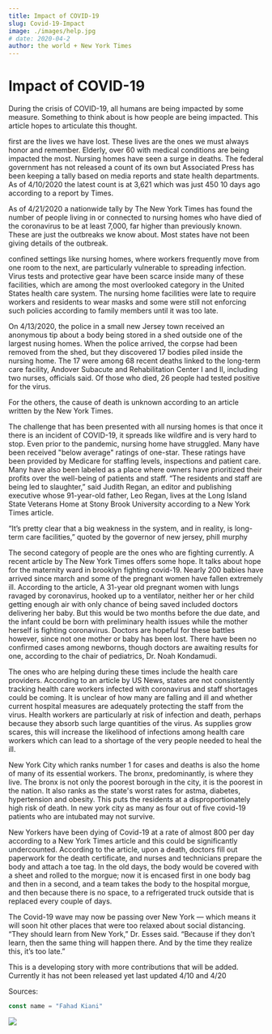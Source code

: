 ```yaml
---
title: Impact of COVID-19 
slug: Covid-19-Impact
image: ./images/help.jpg
# date: 2020-04-2
author: the world + New York Times
---
```



<h1>Impact of COVID-19 </h1>

During the crisis of COVID-19, all humans are being impacted by some measure. Something to think about is how people are being impacted. This article hopes to articulate this thought.

first are the lives we have lost. These lives are the ones we must always honor and remember. Elderly, over 60 with medical conditions are being impacted the most. Nursing homes have seen a surge in deaths. The federal government has not released a count of its own but Associated Press has been keeping a tally based on media reports and state health departments. As of 4/10/2020 the latest count is at 3,621 which was just 450 10 days ago according to a report by Times.  

As of 4/21/2020 a nationwide tally by The New York Times has found the number of people living in or connected to nursing homes who have died of the coronavirus to be at least 7,000, far higher than previously known. These are just the outbreaks we know about. Most states have not been giving details of the outbreak. 

confined settings like nursing homes, where workers frequently move from one room to the next, are particularly vulnerable to spreading infection. Virus tests and protective gear have been scarce inside many of these facilities, which are among the most overlooked category in the United States health care system. The nursing home facilities were late to require workers and residents to wear masks and some were still not enforcing such policies according to family members until it was too late.

On 4/13/2020, the police in a small new Jersey town received an anonymous tip about a body being stored in a shed outside one of the largest nusing homes. When the police arrived, the corpse had been removed from the shed, but they discovered 17 bodies piled inside the nursing home. The 17 were among 68 recent deaths linked to the long-term care facility, Andover Subacute and Rehabilitation Center I and II, including two nurses, officials said. Of those who died, 26 people had tested positive for the virus.

For the others, the cause of death is unknown according to an article written by the New York Times. 

The challenge that has been presented with all nursing homes is that once it there is an incident of COVID-19, it spreads like wildfire and is very hard to stop. Even prior to the pandemic, nursing home have struggled. Many have been received "below average" ratings of one-star. These ratings have been provided by Medicare for staffing levels, inspections and patient care. Many have also been labeled as a place where owners have prioritized their profits over the well-being of patients and staff. “The residents and staff are being led to slaughter,” said Judith Regan, an editor and publishing executive whose 91-year-old father, Leo Regan, lives at 
the Long Island State Veterans Home at Stony Brook University according to a New York Times article. 

“It’s pretty clear that a big weakness in the system, and in reality, is long-term care facilities,” quoted by the governor of new jersey, phill murphy

 The second category of people are the ones who are fighting currently. A recent article by The New York Times offers some hope. It talks about hope for the maternity ward in brooklyn fighting covid-19. Nearly 200 babies have arrived since march and some of the pregnant women have fallen extremely ill. According to the article, A 31-year old pregnant women with lungs ravaged by coronavirus, hooked up to a ventilator, neither her or her child getting enough air with only chance of being saved included doctors delivering her baby. But this would be two months before the due date, and the infant could be born with preliminary health issues while the mother herself is fighting coronavirus. Doctors are hopeful for these battles however, since not one mother or baby has been lost. There have been no confirmed cases among newborns, though doctors are awaiting results for one, according to the chair of pediatrics, Dr. Noah Kondamudi.

The ones who are helping during these times include the health care providers. According to an article by US News, states are not consistently tracking health care workers infected with coronavirus and staff shortages could be coming. It is unclear of how many are falling and ill and whether current hospital measures are adequately protecting the staff from the virus. Health workers are particularly at risk of infection and death, perhaps because they absorb such large quantities of the virus. As supplies grow scares, this will increase the likelihood of infections among health care workers which can lead to a shortage of the very people needed to heal the ill. 

New York City which ranks number 1 for cases and deaths is also the home of many of its essential workers. The bronx, predominantly, is where they live. The bronx is not only the poorest borough in the city, it is the poorest in the nation. It also ranks as the state's worst rates for astma, diabetes, hypertension and obesity. This puts the residents at a disproportionately high risk of death. In new york city as many as four out of five covid-19 patients who are intubated may not survive.    

New Yorkers have been dying of Covid-19 at a rate of almost 800 per day according to a New York Times article and this could be significantly undercounted. According to the article, upon a death, doctors fill out paperwork for the death certificate, and nurses and technicians prepare the body and attach a toe tag. In the old days, the body would be covered with a sheet and rolled to the morgue; now it is encased first in one body bag and then in a second, and a team takes the body to the hospital morgue, and then because there is no space, to a refrigerated truck outside that is replaced every couple of days.

The Covid-19 wave may now be passing over New York — which means it will soon hit other places that were too relaxed about social distancing. “They should learn from New York,” Dr. Esses said. “Because if they don’t learn, then the same thing will happen there. And by the time they realize this, it’s too late.”

This is a developing story with more contributions that will be added. Currently it has not been released yet
last updated 4/10 and 4/20

Sources:


 

<div className="code"> 
</div>


<!-- `<h1>heading one</h1>` -->


<div className="code">

```javascript
const name = "Fahad Kiani"
```

</div>

<div className="post-image">

![](./images/help.jpg)

</div>

<div className="code"> </div>
